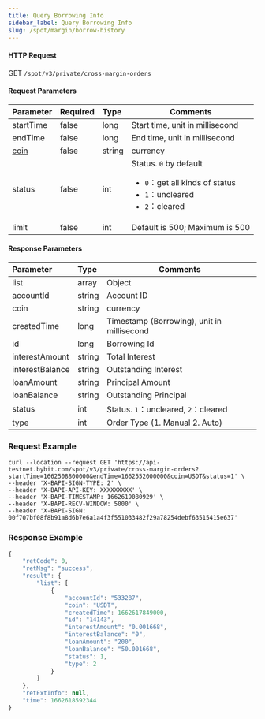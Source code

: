 ```yaml
---
title: Query Borrowing Info
sidebar_label: Query Borrowing Info
slug: /spot/margin/borrow-history
---
```



#### HTTP Request
GET <code>/spot/v3/private/cross-margin-orders</code>

#### Request Parameters
| Parameter | Required | Type | Comments|
|:----- |:-------|:-----|------ |
|startTime|false|long|Start time, unit in millisecond|
|endTime|false|long|End time, unit in millisecond|
|<a href="#currency-currency-coin">coin</a>|false|string|currency|
|status|false|int|Status. <code>0</code> by default<ul><li><code>0</code>：get all kinds of status</li><li><code>1</code>：uncleared</li><li><code>2</code>：cleared</li></ul>|
|limit|false|int|Default is 500; Maximum is 500|

#### Response Parameters
| Parameter | Type | Comments|
|:----- |:-----|----- |
|list|array|Object|
|accountId|string|Account ID|
|coin|string|currency|
|createdTime|long|Timestamp (Borrowing), unit in millisecond|
|id|long|Borrowing Id|
|interestAmount|string|Total Interest|
|interestBalance|string|Outstanding Interest|
|loanAmount|string|Principal Amount|
|loanBalance|string|Outstanding Principal|
|status|int|Status. <code>1</code>：uncleared, <code>2</code>：cleared|
|type|int|Order Type (1. Manual 2. Auto)|

### Request Example

<Tabs>
<TabItem value="console" label="Console">

```http
curl --location --request GET 'https://api-testnet.bybit.com/spot/v3/private/cross-margin-orders?startTime=1662508800000&endTime=1662552000000&coin=USDT&status=1' \
--header 'X-BAPI-SIGN-TYPE: 2' \
--header 'X-BAPI-API-KEY: XXXXXXXXX' \
--header 'X-BAPI-TIMESTAMP: 1662619080929' \
--header 'X-BAPI-RECV-WINDOW: 5000' \
--header 'X-BAPI-SIGN: 00f707bf08f8b91a8d6b7e6a1a4f3f551033482f29a78254debf63515415e637'
```

</TabItem>
</Tabs>

### Response Example

```javascript
{
    "retCode": 0,
    "retMsg": "success",
    "result": {
        "list": [
            {
                "accountId": "533287",
                "coin": "USDT",
                "createdTime": 1662617849000,
                "id": "14143",
                "interestAmount": "0.001668",
                "interestBalance": "0",
                "loanAmount": "200",
                "loanBalance": "50.001668",
                "status": 1,
                "type": 2
            }
        ]
    },
    "retExtInfo": null,
    "time": 1662618592344
}
```

